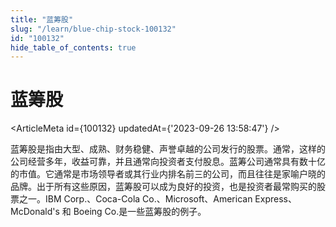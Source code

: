 ```yaml
---
title: "蓝筹股"
slug: "/learn/blue-chip-stock-100132"
id: "100132"
hide_table_of_contents: true
---
```



# 蓝筹股

<ArticleMeta id={100132} updatedAt={'2023-09-26 13:58:47'} />
<div className='border-solid border-b border-t-0 my-4 border-[var(--ifm-color-gray-300)]' />

蓝筹股是指由大型、成熟、财务稳健、声誉卓越的公司发行的股票。通常，这样的公司经营多年，收益可靠，并且通常向投资者支付股息。蓝筹公司通常具有数十亿的市值。它通常是市场领导者或其行业内排名前三的公司，而且往往是家喻户晓的品牌。出于所有这些原因，蓝筹股可以成为良好的投资，也是投资者最常购买的股票之一。IBM Corp.、Coca-Cola Co.、Microsoft、American Express、McDonald's 和 Boeing Co.是一些蓝筹股的例子。
